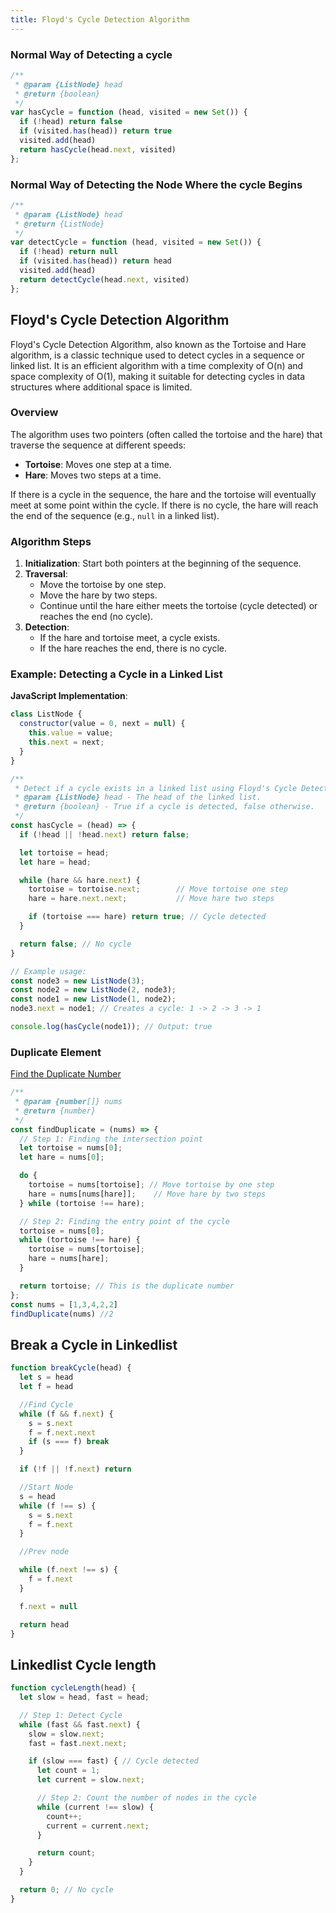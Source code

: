 ```yaml
---
title: Floyd's Cycle Detection Algorithm
---
```


### Normal Way of Detecting a cycle

```JavaScript
/**
 * @param {ListNode} head
 * @return {boolean}
 */
var hasCycle = function (head, visited = new Set()) {
  if (!head) return false
  if (visited.has(head)) return true
  visited.add(head)
  return hasCycle(head.next, visited)
};
```

### Normal Way of Detecting the Node Where the cycle Begins

```JavaScript
/**
 * @param {ListNode} head
 * @return {ListNode}
 */
var detectCycle = function (head, visited = new Set()) {
  if (!head) return null
  if (visited.has(head)) return head
  visited.add(head)
  return detectCycle(head.next, visited)
};
```

## Floyd's Cycle Detection Algorithm

Floyd's Cycle Detection Algorithm, also known as the Tortoise and Hare algorithm, is a classic technique used to detect cycles in a sequence or linked list. It is an efficient algorithm with a time complexity of O(n) and space complexity of O(1), making it suitable for detecting cycles in data structures where additional space is limited.

### Overview

The algorithm uses two pointers (often called the tortoise and the hare) that traverse the sequence at different speeds:
- **Tortoise**: Moves one step at a time.
- **Hare**: Moves two steps at a time.

If there is a cycle in the sequence, the hare and the tortoise will eventually meet at some point within the cycle. If there is no cycle, the hare will reach the end of the sequence (e.g., `null` in a linked list).

### Algorithm Steps

1. **Initialization**: Start both pointers at the beginning of the sequence.
2. **Traversal**:
   - Move the tortoise by one step.
   - Move the hare by two steps.
   - Continue until the hare either meets the tortoise (cycle detected) or reaches the end (no cycle).
3. **Detection**:
   - If the hare and tortoise meet, a cycle exists.
   - If the hare reaches the end, there is no cycle.

### Example: Detecting a Cycle in a Linked List

**JavaScript Implementation**:

```JavaScript
class ListNode {
  constructor(value = 0, next = null) {
    this.value = value;
    this.next = next;
  }
}

/**
 * Detect if a cycle exists in a linked list using Floyd's Cycle Detection Algorithm.
 * @param {ListNode} head - The head of the linked list.
 * @return {boolean} - True if a cycle is detected, false otherwise.
 */
const hasCycle = (head) => {
  if (!head || !head.next) return false;

  let tortoise = head;
  let hare = head;

  while (hare && hare.next) {
    tortoise = tortoise.next;        // Move tortoise one step
    hare = hare.next.next;           // Move hare two steps

    if (tortoise === hare) return true; // Cycle detected
  }

  return false; // No cycle
}

// Example usage:
const node3 = new ListNode(3);
const node2 = new ListNode(2, node3);
const node1 = new ListNode(1, node2);
node3.next = node1; // Creates a cycle: 1 -> 2 -> 3 -> 1

console.log(hasCycle(node1)); // Output: true
```

### Duplicate Element

[Find the Duplicate Number](https://leetcode.com/problems/find-the-duplicate-numbe)

```JavaScript
/**
 * @param {number[]} nums
 * @return {number}
 */
const findDuplicate = (nums) => {
  // Step 1: Finding the intersection point
  let tortoise = nums[0];
  let hare = nums[0];

  do {
    tortoise = nums[tortoise]; // Move tortoise by one step
    hare = nums[nums[hare]];    // Move hare by two steps
  } while (tortoise !== hare);

  // Step 2: Finding the entry point of the cycle
  tortoise = nums[0];
  while (tortoise !== hare) {
    tortoise = nums[tortoise];
    hare = nums[hare];
  }

  return tortoise; // This is the duplicate number
};
const nums = [1,3,4,2,2]
findDuplicate(nums) //2
```


## Break a Cycle in Linkedlist

```JavaScript
function breakCycle(head) {
  let s = head
  let f = head

  //Find Cycle
  while (f && f.next) {
    s = s.next
    f = f.next.next
    if (s === f) break
  }

  if (!f || !f.next) return

  //Start Node
  s = head
  while (f !== s) {
    s = s.next
    f = f.next
  }

  //Prev node

  while (f.next !== s) {
    f = f.next
  }

  f.next = null

  return head
}
```

## Linkedlist Cycle length

```JavaScript
function cycleLength(head) {
  let slow = head, fast = head;

  // Step 1: Detect Cycle
  while (fast && fast.next) {
    slow = slow.next;
    fast = fast.next.next;

    if (slow === fast) { // Cycle detected
      let count = 1;
      let current = slow.next;

      // Step 2: Count the number of nodes in the cycle
      while (current !== slow) {
        count++;
        current = current.next;
      }

      return count;
    }
  }

  return 0; // No cycle
}
```